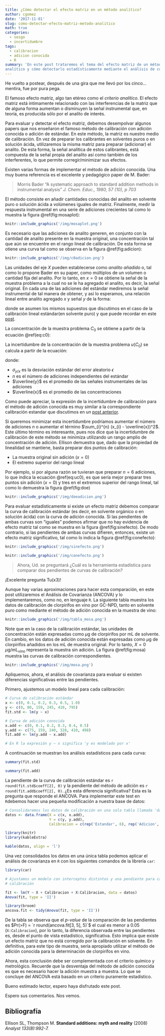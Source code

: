 ```yaml
---
title: ¿Cómo detectar el efecto matriz en un método analítico?
author: cgomez
date: '2017-11-01'
slug: como-detectar-efecto-matriz-metodo-analitico
math: true
categories:
  - sesgo
  - incertidumbre
tags:
  - calibracion
  - adicion conocida
  - R
summary: 'En este post trataremos el tema del efecto matriz de un método 
analítico y cómo detectarlo estadísticamente mediante el análisis de covarianza'
---
```




He vuelto a postear, después de una gira que me llevó por los cinco... 
mentira, fue por pura pega.

El famoso efecto matriz, algo tan etéreo como el _criterio analítico_.
El efecto matriz está íntimamente relacionado con las interferencias de la 
matriz que de alguna forma aumentan o disminuyen la señal instrumental que, 
en teoría, es producida sólo por el analito de interés. 


Para evaluar y detectar el efecto matriz, debemos desempolvar algunos papers
que nos enseñaron el famoso método de calibración con adición conocida o 
adición de estándar. En este método, la matriz es nuestro 
medio de calibración. En vez de preparar los calibrantes en solventes puros o 
en solución ácida, utilizaremos la misma matriz para preparar (adicionar) 
el analito. De esta forma, la señal analítica de estos calibrantes, está 
compuesta de la señal propia del analito así como también de los
interferentes, lo que permite corregir/minimizar sus efectos.

Existen varias formas de implementar el método de adición conocida. Una muy
buena referencia es el excelente y pedagógico paper de M. Bader:

> Morris Bader "A systematic approach to standard addition methods in 
instrumental analysis" _J. Chem. Educ., 1980, 57 (10), p 703_

El método consiste en añadir cantidades conocidas del analito en solvente 
puro o solución ácida a volúmenes iguales de matriz. Finalmente, medir la respuesta 
instrumental en una serie de
adiciones crecientes tal como lo muestra la figura \@ref(fig:mosaplot):

```r

knitr::include_graphics('/img/mosaplot.png')

```



Es necesario que las adiciones de analito generen, en 
conjunto con la cantidad de analito presente en la muestra original, 
una concentración
tal que aún se encuentre en el rango lineal de calibración. De esta forma
se otiene una curva tal como se observa en la figura \@ref(fig:adicion):

```r
knitr::include_graphics('/img/c0adicion.png')
```

Las unidades del eje $X$ pueden establecerse como _analito añadido_ o, 
tal como lo propone Bader en su paper, como múltiplos de un volumen
o cantidad fija del analito. Por lo tanto, en $x = 0$ se obtiene la 
señal de la muestra problema a la cual no se le ha agregado el 
analito, es decir, la señal original. En cada una de las adiciones
del estándar mediremos la señal instrumental de tal manera de 
obtener, y así lo esperamos, una relación lineal entre analito 
agregado $x$ y señal $y$ de la forma:

\begin{equation}
  y = \beta_{0} + \beta_{1}x + \epsilon
    (\#eq:calib)
\end{equation}

donde se asumen los mismos supuestos que discutimos en el caso de la
calibración lineal estándar(en solvente puro) y que puede recordar en este 
[post](https://www.analytical.cl/post/como-demuestro-que-mi-curva-de-calibracion-es-lineal/).

La concentración de la muestra problema $C_{0}$ se obtiene a partir de la 
ecuación \@ref(eq:c0):

\begin{equation}
  C_{0} = \frac{\beta_{0}}{\beta_{1}}
  (\#eq:c0)
\end{equation}
  

La incertidumbre de la concentración de la muestra problema $u(C_{0})$ se 
calcula a partir de la ecuación:


\begin{equation}
  u(C_{0}) = \frac{\sigma_{y/x}}{\beta_{1}}
  \sqrt{\frac{1}{n} + \frac{\overline{y}^2}
  {\beta_{1}\sum_{i}^{n} (x_{i} - \overline{x})^2}}
    (\#eq:uc0)
\end{equation}

donde:

- $\sigma_{y/x}$ es la desviación estándar del error aleatorio $\epsilon$
- $n$ es el número de adiciones independientes del estándar
- $\overline{y}$ es el promedio de las señales instrumentales de las adiciones
- $\overline{x}$ es el promedio de las concentraciones 


Como puede apreciar, la expresión de la incertidumbre de calibración para el 
método de adición conocida es muy
similar a la correspondiente calibración estandar que discutimos en un 
[post anterior](https://www.analytical.cl/post/como-calcular-la-incertidumbre-de-una-curva-de-calibracion/).

Si queremos minimizar esta incertidumbre podríamos aumentar el número de 
adiciones $n$ o aumentar el término $\sum_{i}^{n} (x_{i} - \overline{x})^2$. 
Este último término es interesante, pues nos dice que la incertidumbre de calibración 
de este método se minimiza utilizando un rango amplio de concentración de
adición. Ellison demuestra que, dado que la propiedad
de linealidad se mantiene, basta preparar dos puntos de calibración:

- La muestra original sin adición ($x = 0$)
- El extremo superior del rango lineal

Por ejemplo, si por alguna razón se tuvieran que preparar $n = 6$ adiciones, lo
que indica la ecuación \@ref(eq:uc0), es que sería mejor preparar tres puntos
sin adición ($x = 0$) y tres en el extremos superior del rango lineal, tal 
como lo demuestra la figura \@ref(fig:doe)

```r

knitr::include_graphics('/img/doeadicion.png')


```

Para evaluar estadísticamente si existe un efecto matriz debemos 
comparar la curva de calibración estándar (es decir, en solvente orgánico o en
solución ácida) con la curva de adición conocida. Si las pendientes de ambas
curvas son "iguales" podemos afirmar que no hay evidencia de efecto matriz tal
como se muestra en la figura \@ref(fig:sinefecto). De modo contrario, si las 
pendientes de ambas curvas difieren, entonces, existe un efecto matriz
significativo, tal como lo indica la figura \@ref(fig:conefecto):

```r
knitr::include_graphics('/img/sinefecto.png')
```

```r
knitr::include_graphics('/img/conefecto.png')
```

> Ahora, Ud. se preguntará ¿Cuál es la herramienta estadística para comparar dos
> pendientes de curvas de calibración? 

¡Excelente pregunta Tu(x3)!

Aunque hay varias aproximaciones para hacer esta comparación, en este post
utilizaremos el Análisis de Covarianza (ANCOVA) y lo implementaremos, como no, en lenguaje `R`. La siguiente tabla muestra los datos de calibración de clorpirifos
en vino por GC-NPD, tanto en solvente puro como mediante el método de adición
conocida en la muestra de vino:

```r
knitr::include_graphics('/img/tabla_mosa.png')
```

Note que en la caso de la calibración estándar, las unidades de
concentración están expresadas como $\mu$g de clorpirifos por mL de solvente. 
En cambio, en los datos de adición conocida están expresadas como $\mu$g de 
clorpirifos añadidos en los mL de muestra original. Por lo tanto, 
$X = 0\, \mu\text{g}/\text{mL}_{\text{vino}}$ representa la muestra sin adición.
La figura \@ref(fig:mosa) muestra las curvas de calibración correspondientes.

```r
knitr::include_graphics('/img/mosa.png')
```

Apliquemos, ahora, el análisis de covarianza para evaluar si existen
diferencias significativas entre las pendientes. 

Primero, ajustemos un modelo lineal para cada calibración:

```r

# Curva de calibración estándar
x <- c(0, 0.1, 0.2, 0.3, 0.5, 1.0)
y <- c(0, 80, 159, 245, 410, 795)
fit.std <- lm(y ~ x)

# Curva de adición conocida
x.add <- c(0, 0.1, 0.2, 0.3, 0.4, 0.5)
y.add <- c(75, 159, 240, 328, 410, 498)
fit.add <- lm(y.add ~ x.add)

# En R la expresión y ~ x significa 'y es modelado por x'

```

A continuación se muestran los análisis estadísticos para cada
curva:

```r
summary(fit.std)
```

```r
summary(fit.add)
```


La pendiente de la curva de calibración estándar es `r round(fit.std$coeff[2], 0)`
y la pendiente del método de adición es `r round(fit.add$coeff[2], 0)`. 
¿Es esta diferencia significativa? Esta es la pregunta que responde el ANCOVA. Para implementar este test en `R`debemos hacer una pequeña
modificación a nuestra base de datos:

```r

# Consolidaremos los datos de calibración en una sola tabla llamada 'datos'
datos <- data.frame(X = c(x, x.add), 
                    Y = c(y, y.add), 
                    Calibracion = c(rep('Estandar', 6), rep('Adicion', 6)))

```

```r
library(knitr)
library(kableExtra)

kable(datos, align = 'l')
```


Una vez consolidados los datos en una única tabla podemos aplicar el 
análisis de covarianza en `R` con los siguientes comandos de la librería
`car`:

```r
library(car)

# Ajustamos un modelo con interceptos distintos y una pendiente para cada
# calibración

fit <- lm(Y ~ X + Calibracion + X:Calibracion, data = datos)
Anova(fit, type = 'II')

```

```r
library(broom)
ancova.fit <- tidy(Anova(fit, type = 'II'))
```


De la tabla se observa que el _p-value_ de la comparación de las pendientes
es $Pr(>F) = `r round(ancova.fit[3, 5], 5)`$ el cual es menor
a 0.05 (`X:Calibracion`), por lo tanto, la diferencia observada entre las pendientes es, desde el punto de vista estadístico, significativa.
Esto implica que existe un efecto matriz que no está corregido por la 
calibración en solvente. En definitiva, para este tipo de muestra, 
sería apropiado
utilizar el método de adición conocida para la determinación de clorpirifos 
en vino.

Ahora, esta conclusión debe ser complementada con el criterio químico y 
metrológico. Recuerde que la desventaja del método de adición conocida
es que es necesario hacer la adición muestra a muestra.  Lo que se concluye
del ANCOVA está basado en un criterio puramente estadístico.

Bueno estimado lector, espero haya disfrutado este post.

Espero sus comentarios. Nos vemos.

## Bibliografía

Ellison SL, Thompson M. **Standard additions: myth and reality**
(2008) _Analyst 133(8):992-7._













